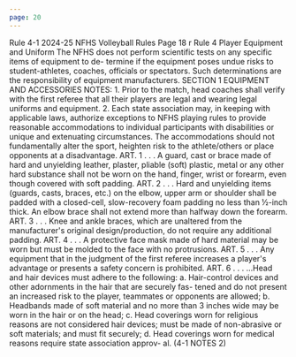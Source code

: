 ```yaml
---
page: 20
---
```


Rule 4-1 2024-25 NFHS Volleyball Rules Page 18 r Rule 4 Player Equipment and Uniform The NFHS does not perform scientific tests on any specific items of equipment to de- termine if the equipment poses undue risks to student-athletes, coaches, officials or spectators. Such determinations are the responsibility of equipment manufacturers. SECTION 1 EQUIPMENT AND ACCESSORIES NOTES: 1. Prior to the match, head coaches shall verify with the first referee that all their players are legal and wearing legal uniforms and equipment. 2. Each state association may, in keeping with applicable laws, authorize exceptions to NFHS playing rules to provide reasonable accommodations to individual participants with disabilities or unique and extenuating circumstances. The accommodations should not fundamentally alter the sport, heighten risk to the athlete/others or place opponents at a disadvantage. ART. 1 . . . A guard, cast or brace made of hard and unyielding leather, plaster, pliable (soft) plastic, metal or any other hard substance shall not be worn on the hand, finger, wrist or forearm, even though covered with soft padding. ART. 2 . . . Hard and unyielding items (guards, casts, braces, etc.) on the elbow, upper arm or shoulder shall be padded with a closed-cell, slow-recovery foam padding no less than ½-inch thick. An elbow brace shall not extend more than halfway down the forearm. ART. 3 . . . Knee and ankle braces, which are unaltered from the manufacturer's original design/production, do not require any additional padding. ART. 4 . . . A protective face mask made of hard material may be worn but must be molded to the face with no protrusions. ART. 5 . . . Any equipment that in the judgment of the first referee increases a player's advantage or presents a safety concern is prohibited. ART. 6 . . . ...Head and hair devices must adhere to the following: a. Hair-control devices and other adornments in the hair that are securely fas- tened and do not present an increased risk to the player, teammates or opponents are allowed; b. Headbands made of soft material and no more than 3 inches wide may be worn in the hair or on the head; c. Head coverings worn for religious reasons are not considered hair devices; must be made of non-abrasive or soft materials; and must fit securely; d. Head coverings worn for medical reasons require state association approv- al. (4-1 NOTES 2)
